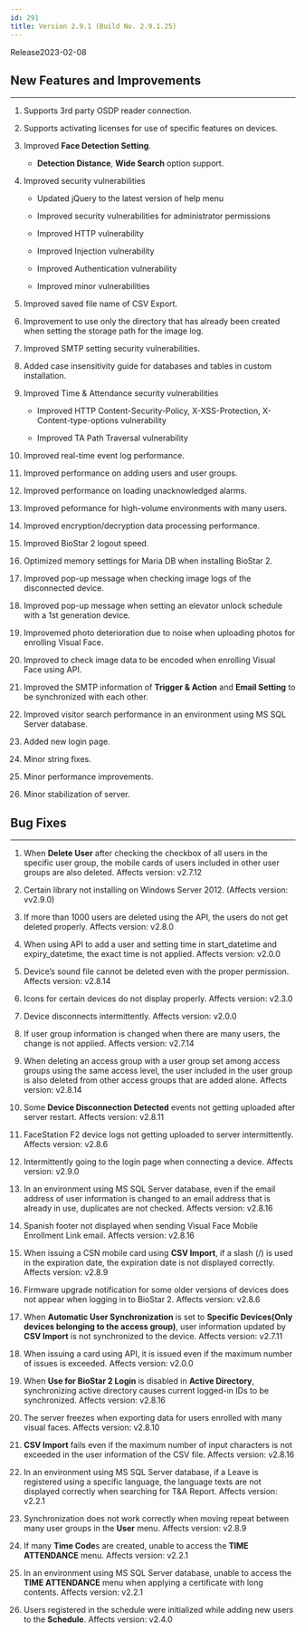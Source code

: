 ```yaml
---
id: 291
title: Version 2.9.1 (Build No. 2.9.1.25)
---
```


Release<Separator/>2023-02-08

## New Features and Improvements

---

1. Supports 3rd party OSDP reader connection.

1. Supports activating licenses for use of specific features on devices.

1. Improved **Face Detection Setting**.

    * **Detection Distance**, **Wide Search** option support.

1. Improved security vulnerabilities

    * Updated jQuery to the latest version of help menu

    * Improved security vulnerabilities for administrator permissions

    * Improved HTTP vulnerability

    * Improved Injection vulnerability

    * Improved Authentication vulnerability

    * Improved minor vulnerabilities

1. Improved saved file name of CSV Export.

1. Improvement to use only the directory that has already been created when setting the storage path for the image log.

1. Improved SMTP setting security vulnerabilities.

1. Added case insensitivity guide for databases and tables in custom installation.

1. Improved Time & Attendance security vulnerabilities

    * Improved HTTP Content-Security-Policy, X-XSS-Protection, X-Content-type-options vulnerability

    * Improved TA Path Traversal vulnerability

1. Improved real-time event log performance.

1. Improved performance on adding users and user groups.

1. Improved performance on loading unacknowledged alarms.

1. Improved peformance for high-volume environments with many users.

1. Improved encryption/decryption data processing performance.

1. Improved BioStar 2 logout speed.

1. Optimized memory settings for Maria DB when installing BioStar 2.

1. Improved pop-up message when checking image logs of the disconnected device.

1. Improved pop-up message when setting an elevator unlock schedule with a 1st generation device.

1. Improvemed photo deterioration due to noise when uploading photos for enrolling Visual Face.

1. Improved to check image data to be encoded when enrolling Visual Face using API.

1. Improved the SMTP information of **Trigger & Action** and **Email Setting** to be synchronized with each other.

1. Improved visitor search performance in an environment using MS SQL Server database.

1. Added new login page.

1. Minor string fixes.

1. Minor performance improvements.

1. Minor stabilization of server.

## Bug Fixes

---

<BugLists>

1. When **Delete User** after checking the checkbox of all users in the specific user group, the mobile cards of users included in other user groups are also deleted. <Badge>Affects version: v2.7.12</Badge>

1. Certain library not installing on Windows Server 2012. (Affects version: vv2.9.0)

1. If more than 1000 users are deleted using the API, the users do not get deleted properly. <Badge>Affects version: v2.8.0</Badge>

1. When using API to add a user and setting time in start_datetime and expiry_datetime, the exact time is not applied. <Badge>Affects version: v2.0.0</Badge>

1. Device’s sound file cannot be deleted even with the proper permission. <Badge>Affects version: v2.8.14</Badge>

1. Icons for certain devices do not display properly. <Badge>Affects version: v2.3.0</Badge>

1. Device disconnects intermittently. <Badge>Affects version: v2.0.0</Badge>

1. If user group information is changed when there are many users, the change is not applied. <Badge>Affects version: v2.7.14</Badge>

1. When deleting an access group with a user group set among access groups using the same access level, the user included in the user group is also deleted from other access groups that are added alone. <Badge>Affects version: v2.8.14</Badge>

1. Some **Device Disconnection Detected** events not getting uploaded after server restart. <Badge>Affects version: v2.8.11</Badge>

1. FaceStation F2 device logs not getting uploaded to server intermittently. <Badge>Affects version: v2.8.6</Badge>

1. Intermittently going to the login page when connecting a device. <Badge>Affects version: v2.9.0</Badge>

1. In an environment using MS SQL Server database, even if the email address of user information is changed to an email address that is already in use, duplicates are not checked. <Badge>Affects version: v2.8.16</Badge>

1. Spanish footer not displayed when sending Visual Face Mobile Enrollment Link email. <Badge>Affects version: v2.8.16</Badge>

1. When issuing a CSN mobile card using **CSV Import**, if a slash (/) is used in the expiration date, the expiration date is not displayed correctly. <Badge>Affects version: v2.8.9</Badge>

1. Firmware upgrade notification for some older versions of devices does not appear when logging in to BioStar 2. <Badge>Affects version: v2.8.6</Badge>

1. When **Automatic User Synchronization** is set to **Specific Devices(Only devices belonging to the access group)**, user information updated by **CSV Import** is not synchronized to the device. <Badge>Affects version: v2.7.11</Badge>

1. When issuing a card using API, it is issued even if the maximum number of issues is exceeded. <Badge>Affects version: v2.0.0</Badge>

1. When **Use for BioStar 2 Login** is disabled in **Active Directory**, synchronizing active directory causes current logged-in IDs to be synchronized. <Badge>Affects version: v2.8.16</Badge>

1. The server freezes when exporting data for users enrolled with many visual faces. <Badge>Affects version: v2.8.10</Badge>

1. **CSV Import** fails even if the maximum number of input characters is not exceeded in the user information of the CSV file. <Badge>Affects version: v2.8.16</Badge>

1. In an environment using MS SQL Server database, if a Leave is registered using a specific language, the language texts are not displayed correctly when searching for T&A Report. <Badge>Affects version: v2.2.1</Badge>

1. Synchronization does not work correctly when moving repeat between many user groups in the **User** menu. <Badge>Affects version: v2.8.9</Badge>

1. If many **Time Code**s are created, unable to access the **TIME ATTENDANCE** menu. <Badge>Affects version: v2.2.1</Badge>

1. In an environment using MS SQL Server database, unable to access the **TIME ATTENDANCE** menu when applying a certificate with long contents. <Badge>Affects version: v2.2.1</Badge>

1. Users registered in the schedule were initialized while adding new users to the **Schedule**. <Badge>Affects version: v2.4.0</Badge>

</BugLists>